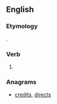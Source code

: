 ==English==

===Etymology===
{{suffix|cried|st|lang=en}}.

===Verb===
{{head|en|verb form|cat2=verb simple past forms|cat3=second-person singular forms}}

# {{label|en|archaic}} {{second-person singular past of|cry|lang=en}}

===Anagrams===
* [[credits#English|credits]], [[directs#English|directs]]